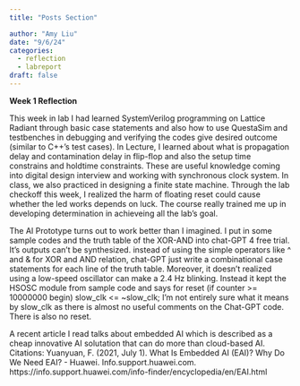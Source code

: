 ```yaml
---
title: "Posts Section"

author: "Amy Liu"
date: "9/6/24"
categories:
  - reflection
  - labreport
draft: false
---
```

**Week 1 Reflection**<br>

This week in lab I had learned SystemVerilog programming on Lattice Radiant through basic case statements 
and also how to use QuestaSim and testbenches in debugging and verifying the codes give desired outcome (similar to C++'s test cases).
In Lecture, I learned about what is propagation delay and contamination delay in flip-flop and also the setup time constrains and holdtime constraints.
These are useful knowledge coming into digital design interview and working with synchronous clock system. In class, we also practiced in designing a finite state machine.
Through the lab checkoff this week, I realized the harm of floating reset could cause whether the led works depends on luck.
The course really trained me up in developing determination in achieveing all the lab's goal. 

The AI Prototype turns out to work better than I imagined. I put in some sample codes and the truth table of the XOR-AND into chat-GPT 4 free trial. It's outputs can't be synthesized.
instead of using the simple operators like ^ and & for XOR and AND relation, chat-GPT just write a combinational case statements for each line of the truth table.
Moreover, it doesn't realized using a low-speed oscillator can make a 2.4 Hz blinking. Instead it kept the HSOSC module from sample code and says for reset (if counter >= 10000000 begin) slow_clk <= ~slow_clk;
I'm not entirely sure what it means by slow_clk as there is almost no useful comments on the Chat-GPT code. There is also no reset. 

A recent article I read talks about embedded AI which is described as a cheap innovative AI solutation that can do more than cloud-based AI.
Citations: Yuanyuan, F. (2021, July 1). What Is Embedded AI (EAI)? Why Do We Need EAI? - Huawei. Info.support.huawei.com. https://info.support.huawei.com/info-finder/encyclopedia/en/EAI.html

‌